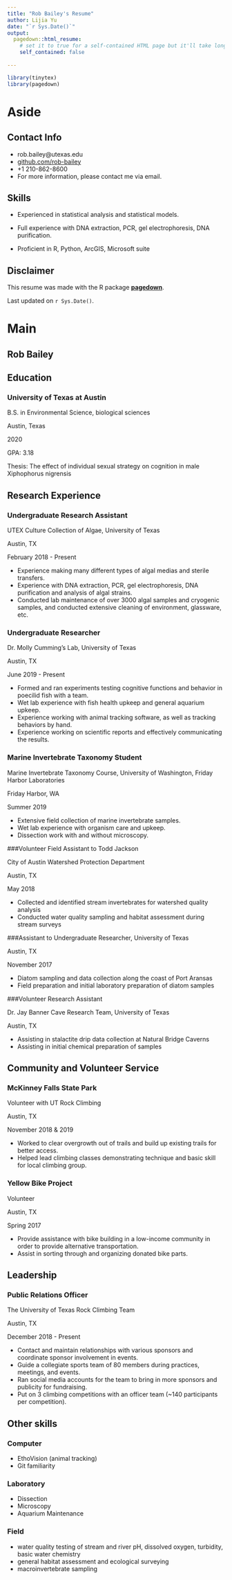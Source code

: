 ```yaml
---
title: "Rob Bailey's Resume"
author: Lijia Yu
date: "`r Sys.Date()`"
output:
  pagedown::html_resume:
    # set it to true for a self-contained HTML page but it'll take longer to render
    self_contained: false
    
---
```

```r
library(tinytex)
library(pagedown)
```



Aside
================================================================================




Contact Info {#contact}
--------------------------------------------------------------------------------

- <i class="fa fa-envelope"></i> rob.bailey@utexas.edu
- <i class="fa fa-github"></i> [github.com/rob-bailey](https://github.com/rob-bailey)
- <i class="fa fa-phone"></i> +1 210-862-8600
- For more information, please contact me via email.


Skills {#skills}
--------------------------------------------------------------------------------

- Experienced in statistical analysis and statistical models.

- Full experience with DNA extraction, PCR, gel electrophoresis, DNA purification.

- Proficient in R, Python, ArcGIS, Microsoft suite


Disclaimer {#disclaimer}
--------------------------------------------------------------------------------

This resume was made with the R package [**pagedown**](https://github.com/rstudio/pagedown).

Last updated on `r Sys.Date()`.



Main
================================================================================

Rob Bailey {#title}
--------------------------------------------------------------------------------

Education {data-icon=graduation-cap data-concise=true}
--------------------------------------------------------------------------------

### University of Texas at Austin

B.S. in Environmental Science, biological sciences

Austin, Texas

2020

GPA: 3.18

Thesis: The effect of individual sexual strategy on cognition in male Xiphophorus nigrensis

Research Experience {data-icon=beaker}
--------------------------------------------------------------------------------

### Undergraduate Research Assistant

UTEX Culture Collection of Algae, University of Texas

Austin, TX

February 2018 - Present

- Experience making many different types of algal medias and sterile transfers.
- Experience with DNA extraction, PCR, gel electrophoresis, DNA purification and analysis of algal strains.
- Conducted lab maintenance of over 3000 algal samples and cryogenic samples, and conducted extensive cleaning of
environment, glassware, etc.

### Undergraduate Researcher

Dr. Molly Cumming's Lab, University of Texas

Austin, TX

June 2019 - Present

- Formed and ran experiments testing cognitive functions and behavior in poecilid fish with a team.
- Wet lab experience with fish health upkeep and general aquarium upkeep.
- Experience working with animal tracking software, as well as tracking behaviors by hand.
- Experience working on scientific reports and effectively communicating the results.

### Marine Invertebrate Taxonomy Student

Marine Invertebrate Taxonomy Course, University of Washington, Friday Harbor Laboratories

Friday Harbor, WA

Summer 2019

- Extensive field collection of marine invertebrate samples.
- Wet lab experience with organism care and upkeep.
- Dissection work with and without microscopy.
  
###Volunteer Field Assistant to Todd Jackson

City of Austin Watershed Protection Department

Austin, TX

May 2018

- Collected and identified stream invertebrates for watershed quality analysis
- Conducted water quality sampling and habitat assessment during stream surveys

###Assistant to Undergraduate Researcher, University of Texas

Austin, TX

November 2017

- Diatom sampling and data collection along the coast of Port Aransas
- Field preparation and initial laboratory preparation of diatom samples

###Volunteer Research Assistant

Dr. Jay Banner Cave Research Team, University of Texas

Austin, TX

- Assisting in stalactite drip data collection at Natural Bridge Caverns
- Assisting in initial chemical preparation of samples

Community and Volunteer Service {data-icon=shovel}
--------------------------------------------------------------------------------

### McKinney Falls State Park

Volunteer with UT Rock Climbing

Austin, TX

November 2018 & 2019

::: concise
- Worked to clear overgrowth out of trails and build up existing trails for better access. 
- Helped lead climbing classes demonstrating technique and basic skill for local climbing group.
:::

### Yellow Bike Project

Volunteer

Austin, TX

Spring 2017

::: concise
- Provide assistance with bike building in a low-income community in order to provide alternative transportation. 
- Assist in sorting through and organizing donated bike parts.
:::


Leadership {data-icon=suitcase}
--------------------------------------------------------------------------------

### Public Relations Officer

The University of Texas Rock Climbing Team

Austin, TX

December 2018 - Present

- Contact and maintain relationships with various sponsors and coordinate sponsor involvement in events.
- Guide a collegiate sports team of 80 members during practices, meetings, and events.
- Ran social media accounts for the team to bring in more sponsors and publicity for fundraising.
- Put on 3 climbing competitions with an officer team (~140 participants per competition).


Other skills {data-icon=file}
--------------------------------------------------------------------------------

### Computer

- EthoVision (animal tracking)
- Git familiarity

### Laboratory

- Dissection
- Microscopy
- Aquarium Maintenance

### Field

- water quality testing of stream and river pH, dissolved oxygen, turbidity, basic water chemistry
- general habitat assessment and ecological surveying
- macroinvertebrate sampling
